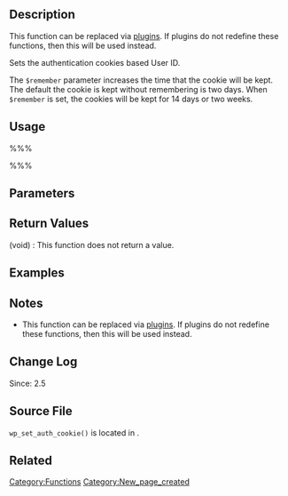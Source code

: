 == Description ==
This function can be replaced via [[Glossary#plugins|plugins]]. If plugins do not redefine these functions, then this will be used instead.

Sets the authentication cookies based User ID. 

The <tt>$remember</tt> parameter increases the time that the cookie will be kept. The default the cookie is kept without remembering is two days. When <tt>$remember</tt> is set, the cookies will be kept for 14 days or two weeks. 

== Usage ==
%%%<?php wp_set_auth_cookie( $user_id, $remember, $secure ) ?>%%%

== Parameters ==
{{Parameter|$user_id|integer|User ID}}
{{Parameter|$remember|boolean|Whether to remember the user or not|optional|false}}
{{Parameter|$secure|unknown||optional|&#39;&#39;}}

== Return Values ==
; (void) : This function does not return a value.

== Examples ==
<!-- Need creative examples. Feel free to link to external examples. -->

== Notes ==
* This function can be replaced via [[Glossary#plugins|plugins]]. If plugins do not redefine these functions, then this will be used instead.

== Change Log ==
Since: 2.5

== Source File ==
<!-- Need links to current source code files -->
<tt>wp_set_auth_cookie()</tt> is located in {{Trac|wp-includes/pluggable.php}}.

== Related ==
<!--
    To Do:
    Need to find related functions.
    Need to create groups of functions and create templates to add them to a page quickly.
    Some functions may be related to many groups of functions.
-->

{{Tag Footer}}

[[Category:Functions]]
[[Category:New_page_created]]